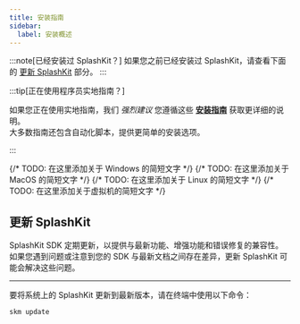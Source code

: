 ```yaml
---
title: 安装指南
sidebar:
  label: 安装概述
---
```



:::note[已经安装过 SplashKit？]
如果您之前已经安装过 SplashKit，请查看下面的 [更新 SplashKit](#更新-splashkit) 部分。
:::

:::tip[正在使用程序员实地指南？]

如果您正在使用实地指南，我们 *强烈建议* 您遵循这些 [**安装指南**](https://programmers.guide/book/appendix/0-installation/0-overview/) 获取更详细的说明。  
大多数指南还包含自动化脚本，提供更简单的安装选项。

:::

<CardGrid>
  <Card title="Windows" icon="seti:windows">
    {/* TODO: 在这里添加关于 Windows 的简短文字 */}
    <LinkCard
      title="安装指南 (MSYS2)"
      href="/zh-cn/installation/windows-msys2/"
    />
    <LinkCard
      title="安装指南 (WSL)"
      href="/zh-cn/installation/windows-wsl/"
    />
  </Card>
  <Card title="MacOS" icon="apple">
    {/* TODO: 在这里添加关于 MacOS 的简短文字 */}
    <LinkCard
      title="安装指南"
      href="/zh-cn/installation/macos/"
    />
  </Card>
  <Card title="Linux" icon="linux">
    {/* TODO: 在这里添加关于 Linux 的简短文字 */}
    <LinkCard
      title="安装指南"
      href="/zh-cn/installation/linux/"
    />
  </Card>
  <Card title="虚拟机" icon="cloud-download">
    {/* TODO: 在这里添加关于虚拟机的简短文字 */}
    <LinkCard
      title="安装指南"
      href="/zh-cn/installation/virtual-machine/"
    />
  </Card>
</CardGrid>

## 更新 SplashKit

SplashKit SDK 定期更新，以提供与最新功能、增强功能和错误修复的兼容性。如果您遇到问题或注意到您的 SDK 与最新文档之间存在差异，更新 SplashKit 可能会解决这些问题。

---

要将系统上的 SplashKit 更新到最新版本，请在终端中使用以下命令：

```shell
skm update
```
